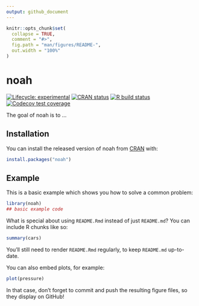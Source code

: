 ```yaml
---
output: github_document
---
```


<!-- README.md is generated from README.Rmd. Please edit that file -->

```r
knitr::opts_chunk$set(
  collapse = TRUE,
  comment = "#>",
  fig.path = "man/figures/README-",
  out.width = "100%"
)
```

# noah

<!-- badges: start -->
[![Lifecycle: experimental](https://img.shields.io/badge/lifecycle-experimental-orange.svg)](https://www.tidyverse.org/lifecycle/#experimental)
[![CRAN status](https://www.r-pkg.org/badges/version/noah)](https://CRAN.R-project.org/package=noah)
[![R build status](https://github.com/Teebusch/noah/workflows/R-CMD-check/badge.svg)](https://github.com/Teebusch/noah/actions)
[![Codecov test coverage](https://codecov.io/gh/Teebusch/noah/branch/master/graph/badge.svg)](https://codecov.io/gh/Teebusch/noah?branch=master)
<!-- badges: end -->

The goal of noah is to ...

## Installation

You can install the released version of noah from [CRAN](https://CRAN.R-project.org) with:

``` r
install.packages("noah")
```

## Example

This is a basic example which shows you how to solve a common problem:

```r
library(noah)
## basic example code
```

What is special about using `README.Rmd` instead of just `README.md`? You can include R chunks like so:

```r
summary(cars)
```

You'll still need to render `README.Rmd` regularly, to keep `README.md` up-to-date.

You can also embed plots, for example:

```r
plot(pressure)
```

In that case, don't forget to commit and push the resulting figure files, so they display on GitHub!
